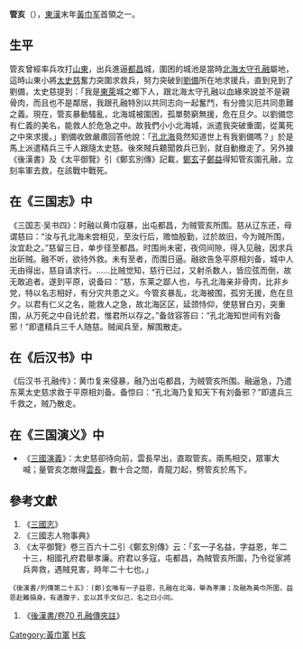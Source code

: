 '''管亥'''（{{bd|？||？||catIdx=G管}}），[[東漢|東漢]]末年[[黃巾军|黃巾军]]首領之一。

== 生平 ==
管亥曾經率兵攻打[[山東|山東]]，出兵進逼[[都昌|都昌]]城，圍困的城池是當時[[北海郡|北海]][[太守|太守]][[孔融|孔融]]屬地，這時山東小將[[太史慈|太史慈]]奮力突圍求救兵，努力突破到[[劉備|劉備]]所在地求援兵，直到見到了劉備，太史慈提到：「我是[[東萊|東萊]]城之鄉下人，跟北海太守孔融以血緣來說並不是親骨肉，而且也不是鄰居，我跟孔融特別以共同志向一起奮鬥，有分擔災厄共同患難之義。現在，管亥暴動騷亂，北海城被圍困，孤單勢窮無援，危在旦夕。以劉備您有仁義的美名，能救人於危急之中。故我們小小北海城，派遣我突破重圍，從萬死之中來求援。」劉備收斂嚴肅回答他說：「[[孔融|孔北海]]竟然知道世上有我劉備嗎？」於是馬上派遣精兵三千人跟隨太史慈。後來賊兵聽聞救兵已到，就自動撤走了。另外據《後漢書》及《太平御覽》引《鄭玄別傳》記載，[[鄭玄|鄭玄]]子[[鄭益_(漢末)|鄭益]]得知管亥圍孔融，立刻率軍去救，在該戰中戰死。


==在《三国志》中==

《三国志·吴书四》：时融以黄巾寇暴，出屯都昌，为贼管亥所围。慈从辽东还，母谓慈曰：“汝与孔北海未尝相见，至汝行后，赡恤殷勤，过於故旧，今为贼所围，汝宜赴之。”慈留三日，单步径至都昌。时围尚未密，夜伺间隙，得入见融，因求兵出斫贼。融不听，欲待外救。未有至者，而围日逼。融欲告急平原相刘备，城中人无由得出，慈自请求行。……比贼觉知，慈行已过，又射杀数人，皆应弦而倒，故无敢追者。遂到平原，说备曰：“慈，东莱之鄙人也，与孔北海亲非骨肉，比非乡党，特以名志相好，有分灾共患之义。今管亥暴乱，北海被围，孤穷无援，危在旦夕。以君有仁义之名，能救人之急，故北海区区，延颈恃仰，使慈冒白刃，突重围，从万死之中自讬於君，惟君所以存之。”备敛容答曰：“孔北海知世间有刘备邪！”即遣精兵三千人随慈。贼闻兵至，解围散走。

==在《后汉书》中==

《后汉书·孔融传》：黄巾复来侵暴，融乃出屯都昌，为贼管亥所围。融逼急，乃遣东莱太史慈求救于平原相刘备。备惊曰：“孔北海乃复知天下有刘备邪？”即遣兵三千救之，贼乃散走。

==在《三国演义》中==
*《[[三國演義|三國演義]]》：太史慈卻待向前，雲長早出，直取管亥。兩馬相交，眾軍大喊；量管亥怎敵得[[關羽|雲長]]，數十合之間，青龍刀起，劈管亥於馬下。

== 參考文獻 ==
#《[[三國志|三國志]]》
#《三國志人物事典》
#《太平御覽》卷三百六十二引《鄭玄別傳》云：「玄一子名益，字益恩，年二十三，相國孔府君舉孝廉。府君以多寇，屯都昌，為賊管亥所圍，乃令從家將兵奔救，遇賊見害，時年二十七也。」
 《後漢書/列傳第二十五》：(鄭)玄唯有一子益恩，孔融在北海，舉為孝廉；及融為黃巾所圍，益恩赴難損身。有遺腹子，玄以其手文似己，名之曰小同。
#《[[:wikisource:zh:後漢書/卷70|後漢書/卷70 孔融傳夾註]]》


[[Category:黃巾軍|Category:黃巾軍]]
[[Category:管姓|H亥]]